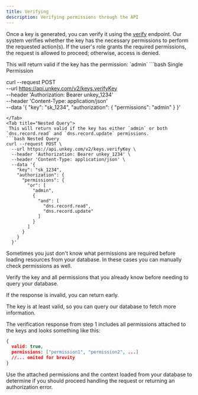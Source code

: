 ```yaml
---
title: Verifying
description: Verifying permissions through the API
---
```




Once a key is generated, you can verify it using the [verify](/api-reference/keys/verify) endpoint. Our system verifies whether the key has the necessary permissions to perform the requested action(s). If the user's role grants the required permissions, the request is allowed to proceed; otherwise, access is denied.

<Tabs>
<Tab title="Single Permission">
This will return valid if the key has the permission: `admin`
```bash Single Permission

curl --request POST \
  --url https://api.unkey.com/v2/keys.verifyKey \
  --header 'Authorization: Bearer unkey_1234' \
  --header 'Content-Type: application/json' \
  --data '{
    "key": "sk_1234",
    "authorization": {
      "permissions": "admin"
    }
  }'
```
</Tab>
<Tab title="Nested Query">
 This will return valid if the key has either `admin` or both `dns.record.read` and `dns.record.update` permissions.
```bash Nested Query
curl --request POST \
  --url https://api.unkey.com/v2/keys.verifyKey \
  --header 'Authorization: Bearer unkey_1234' \
  --header 'Content-Type: application/json' \
  --data '{
    "key": "sk_1234",
    "authorization": {
      "permissions": {
        "or": [
          "admin",
          {
            "and": [
              "dns.record.read",
              "dns.record.update"
            ]
          }
        ]
      }
    }
  }'
```
</Tab>

</Tabs>




Sometimes you just don't know what permissions are required before loading resources from your database.
In these cases you can manually check permissions as well.

<Steps>

<Step title="Verify">
Verify the key and all permissions that you already know before needing to query your database.

If the response is invalid, you can return early.
</Step>

<Step title="Query your database">
The key is at least valid, so you can query our database to fetch more information.
</Step>
<Step title="Verify Permissions">

The verification response from step 1 includes all permissions attached to the keys and looks something like this:
```json
{
  valid: true,
  permissions: ["permission1", "permission2", ...]
  //... omited for brevity
}
```

Use the attached permissions and the context loaded from your database to determine if you should proceed handling the request or returning an authorization error.


</Step>

</Steps>
